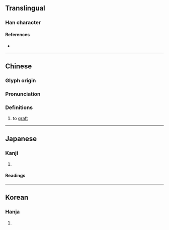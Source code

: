 {{character info/new}}
==Translingual==

===Han character===
{{Han char|rn=75|rad=木|as=08|sn=12|four=40944|canj=DYTV|ids=⿰木妾}}

====References====
* {{Han ref|kx=0535.200|dkj=15008|dj=0923.090|hdz=21237.060|uh=6904|ud=26884|bh=D9AC|bd=55724}}

----

==Chinese==
{{zh-forms}}

===Glyph origin===
{{Han etym}}

===Pronunciation===
{{zh-pron
|m=jiē
|c=zip3
|mc=y
|oc=y
|ma=
|cat=v
}}

===Definitions===
{{zh-hanzi}}

# to [[graft]]

----

==Japanese==

===Kanji===
{{ja-kanji|grade=|rs=木08}}

# {{rfdef|ja|sort=木08}}

====Readings====
{{ja-readings
|goon=しょう<せふ
|kanon=しょう<せふ
|kanyoon=せつ
|kun=つ-ぐ}}

----

==Korean==

===Hanja===
{{ko-hanja|hangeul=접|eumhun=|rv=jeop|mr=chŏp|y=cep}}

# {{rfdef|ko|sort=木08}}